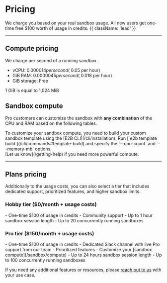 

# Pricing

<ManageBilling />

We charge you based on your real sandbox usage. All new users get one-time free $100 worth of usage in credits. {{ className: 'lead' }}

---

## Compute pricing
We charge per second of a running sandbox.
- vCPU: $0.000014 per second (~$0.05 per hour)
- GiB RAM: $0.0000045 per second (~$0.018 per hour)
- GiB storage: Free

<Note>
1 GiB is equal to 1,024 MiB
</Note>

## Sandbox compute
Pro customers can customize the sandbox with **any combination** of the CPU and RAM based on the following tables.

<Note>
To customize your sandbox compute, you need to build your custom sandbox template using the [E2B CLI](/cli/installation).
Run [`e2b template build`](/cli/commands#template-build) and specify the `--cpu-count` and `--memory-mb` options.
</Note>

<SandboxSpec/>

<br/>
[Let us know](/getting-help) if you need more powerful compute.

---

## Plans pricing
Additionally to the usage costs, you can also select a tier that includes dedicated support, prioritized features, and higher sandbox limits.

### Hobby tier ($0/month + usage costs)
<SwitchToHobbyButton/>
- One-time $100 of usage in credits
- Community support
- Up to 1 hour sandbox session length
- Up to 20 concurrently running sandboxes

### Pro tier ($150/month + usage costs)
<SwitchToProButton/>
- One-time $100 of usage in credits
- Dedicated Slack channel with live Pro support from our team
- Prioritized features
- Customize your [sandbox compute](/sandbox/compute)
- Up to 24 hours sandbox session length
- Up to 100 concurrently running sandboxes


If you need any additional features or resources, please [reach out to us](/getting-help) with your use case.
